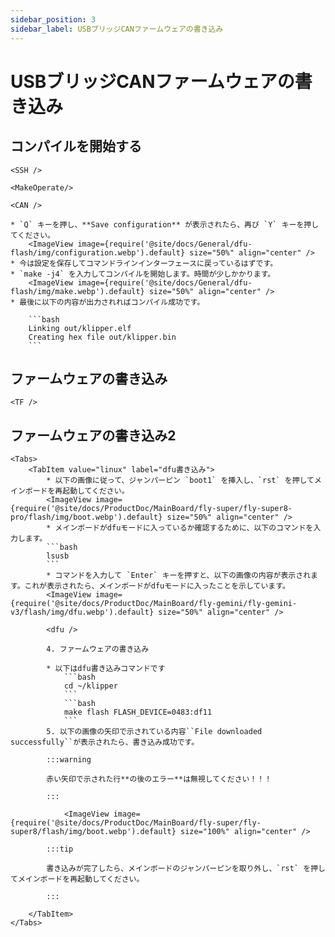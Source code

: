 ```yaml
---
sidebar_position: 3
sidebar_label: USBブリッジCANファームウェアの書き込み
---
```




# USBブリッジCANファームウェアの書き込み

## コンパイルを開始する

    <SSH />

    <MakeOperate/>

    <CAN />

    * `Q` キーを押し、**Save configuration** が表示されたら、再び `Y` キーを押してください。
        <ImageView image={require('@site/docs/General/dfu-flash/img/configuration.webp').default} size="50%" align="center" />
    * 今は設定を保存してコマンドラインインターフェースに戻っているはずです。
    * `make -j4` を入力してコンパイルを開始します。時間が少しかかります。
        <ImageView image={require('@site/docs/General/dfu-flash/img/make.webp').default} size="50%" align="center" />
    * 最後に以下の内容が出力されればコンパイル成功です。

        ```bash
        Linking out/klipper.elf
        Creating hex file out/klipper.bin
        ```

## ファームウェアの書き込み


    <TF />

## ファームウェアの書き込み2
    <Tabs>
        <TabItem value="linux" label="dfu書き込み">
            * 以下の画像に従って、ジャンパーピン `boot1` を挿入し、`rst` を押してメインボードを再起動してください。
            <ImageView image={require('@site/docs/ProductDoc/MainBoard/fly-super/fly-super8-pro/flash/img/boot.webp').default} size="50%" align="center" />
            * メインボードがdfuモードに入っているか確認するために、以下のコマンドを入力します。
            ```bash
            lsusb
            ```
            * コマンドを入力して `Enter` キーを押すと、以下の画像の内容が表示されます。これが表示されたら、メインボードがdfuモードに入ったことを示しています。
            <ImageView image={require('@site/docs/ProductDoc/MainBoard/fly-gemini/fly-gemini-v3/flash/img/dfu.webp').default} size="50%" align="center" />
           
            <dfu />

            4. ファームウェアの書き込み

            * 以下はdfu書き込みコマンドです
                ```bash
                cd ~/klipper
                ```
                ```bash
                make flash FLASH_DEVICE=0483:df11
                ```
            5. 以下の画像の矢印で示されている内容``File downloaded successfully``が表示されたら、書き込み成功です。

            :::warning

            赤い矢印で示された行**の後のエラー**は無視してください！！！

            :::

                <ImageView image={require('@site/docs/ProductDoc/MainBoard/fly-super/fly-super8/flash/img/boot.webp').default} size="100%" align="center" />

            :::tip

            書き込みが完了したら、メインボードのジャンパーピンを取り外し、`rst` を押してメインボードを再起動してください。

            :::

        </TabItem>
    </Tabs>